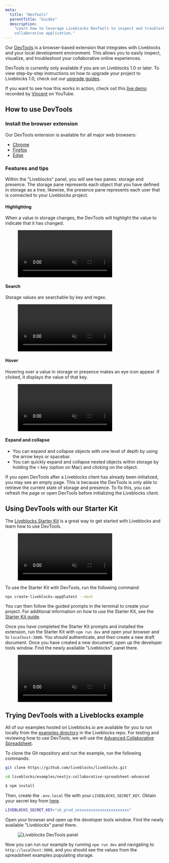 ```yaml
---
meta:
  title: "DevTools"
  parentTitle: "Guides"
  description:
    "Learn how to leverage Liveblocks DevTools to inspect and troubleshoot your
    collaborative application."
---
```


Our [DevTools](/devtools) is a browser-based extension that integrates with
Liveblocks and your local development environment. This allows you to easily
inspect, visualize, and troubleshoot your collaborative online experiences.

DevTools is currently only available if you are on Liveblocks 1.0 or later. To
view step-by-step instructions on how to upgrade your project to Liveblocks 1.0,
check out our [upgrade guides](/guides/upgrading/).

<Banner title="Live demo video">

If you want to see how this works in action, check out this [live demo](https://www.youtube.com/watch?v=-6Jxejp0iuw) recorded by [Vincent](https://twitter.com/nvie) on YouTube.

</Banner>

## How to use DevTools

### Install the browser extension

Our DevTools extension is available for all major web browsers:

- [Chrome](https://chrome.google.com/webstore/detail/liveblocks-devtools/iiagocfmmhknpdalddkbiejnfmbmlffk)
- [Firefox](https://addons.mozilla.org/en-US/firefox/addon/liveblocks-devtools/)
- [Edge](https://microsoftedge.microsoft.com/addons/detail/liveblocks-devtools/hfecmmnilleegmjaegkjjklnjbgadikg)

### Features and tips

Within the "Liveblocks" panel, you will see two panes: storage and presence. The
storage pane represents each object that you have defined in storage as a tree,
likewise, the presence pane represents each user that is connected to your
Liveblocks project.

#### Highlighting

When a value in storage changes, the DevTools will highlight the value to
indicate that it has changed.

<Figure>
  <video autoPlay loop muted playsInline>
    <source
      src="/images/docs/devtools/highlight-changes.mp4"
      type="video/mp4"
    />
  </video>
</Figure>

#### Search

Storage values are searchable by key and regex.

<Figure>
  <video autoPlay loop muted playsInline>
    <source src="/images/docs/devtools/search-regex.mp4" type="video/mp4" />
  </video>
</Figure>

#### Hover

Hovering over a value in storage or presence makes an eye icon appear. If
clicked, it displays the value of that key.

<Figure>
  <video autoPlay loop muted playsInline>
    <source src="/images/docs/devtools/expand-tooltip.mp4" type="video/mp4" />
  </video>
</Figure>

#### Expand and collapse

- You can expand and collapse objects with one level of depth by using the arrow
  keys or spacebar.
- You can quickly expand and collapse nested objects within storage by holding
  the `⌥` key (option on Mac) and clicking on the object.

<Banner title="Initialization">

If you open DevTools after a Liveblocks client has already been initialized, you
may see an empty page. This is because the DevTools is only able to retrieve
the current state of storage and presence. To fix this, you can refresh the page
or open DevTools before initializing the Liveblocks client.

</Banner>

## Using DevTools with our Starter Kit

The [Liveblocks Starter Kit](/starter-kit) is a great way to get started with
Liveblocks and learn how to use DevTools.

<Figure>
  <video autoPlay loop muted playsInline>
    <source
      src="/images/docs/devtools/liveblocks-devtools-starter-kit.mp4"
      type="video/mp4"
    />
  </video>
</Figure>
To use the Starter Kit with DevTools, run the following command:

```bash
npx create-liveblocks-app@latest --next
```

You can then follow the guided prompts in the terminal to create your project.
For additional information on how to use the Starter Kit, see the
[Starter Kit guide](docs/guides/nextjs-starter-kit).

Once you have completed the Starter Kit prompts and installed the extension, run
the Starter Kit with `npm run dev` and open your browser and to
`localhost:3000`. You should authenticate, and then create a new draft document.
Once you have created a new document, open up the developer tools window. Find
the newly available "Liveblocks" panel there.

<Figure>
  <video autoPlay loop muted playsInline>
    <source
      src="/images/docs/devtools/liveblocks-starter-dev.mp4"
      type="video/mp4"
    />
  </video>
</Figure>

## Trying DevTools with a Liveblocks example

All of our examples hosted on Liveblocks.io are available for you to run locally
from the
[examples directory](https://github.com/liveblocks/liveblocks/tree/main/examples)
in the Liveblocks repo. For testing and reviewing how to use DevTools, we will
use the
[Advanced Collaborative Spreadsheet](https://liveblocks.io/examples/collaborative-spreadsheet-advanced/nextjs).

To clone the Git repository and run the example, run the following commands:

```bash
git clone https://github.com/liveblocks/liveblocks.git
```

```bash
cd liveblocks/examples/nextjs-collaborative-spreadsheet-advanced
```

```bash
$ npm install
```

Then, create the `.env.local` file with your `LIVEBLOCKS_SECRET_KEY`. Obtain
your secret key from [here](https://liveblocks.io/dashboard/apikeys).

```bash file=".env.local"
LIVEBLOCKS_SECRET_KEY="sk_prod_xxxxxxxxxxxxxxxxxxxxxxxx"
```

Open your browser and open up the developer tools window. Find the newly
available "Liveblocks" panel there.

<Figure highlight={false}>
  <Image
    src="/images/docs/devtools/spreadsheet-example.png"
    alt="Liveblocks DevTools panel"
    layout="responsive"
    width={730}
    height={504}
    quality={90}
  />
</Figure>

Now you can run our example by running `npm run dev` and navigating to
`http://localhost:3000`, and you should see the values from the spreadsheet
examples populating storage.
